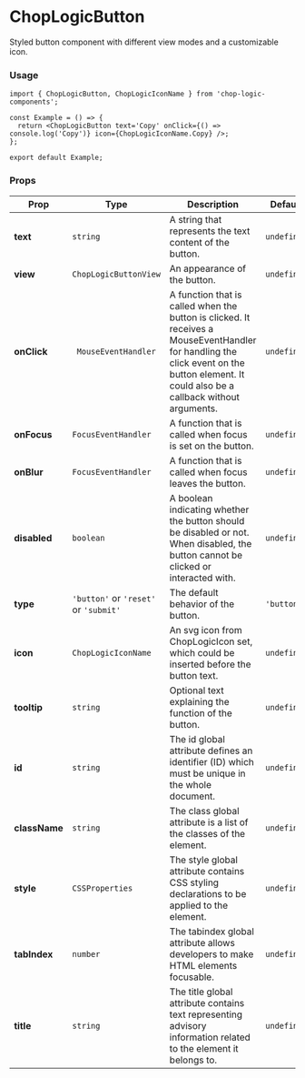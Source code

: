 
<Meta of={ButtonStories} title='Button' />

# ChopLogicButton

Styled button component with different view modes and a customizable icon.

### Usage

```tsx
import { ChopLogicButton, ChopLogicIconName } from 'chop-logic-components';

const Example = () => {
  return <ChopLogicButton text='Copy' onClick={() => console.log('Copy')} icon={ChopLogicIconName.Copy} />;
};

export default Example;
```

### Props

| Prop          | Type                                  | Description                                                                                                                                                                              | Default     | Required |
|---------------|---------------------------------------|------------------------------------------------------------------------------------------------------------------------------------------------------------------------------------------|-------------|----------|
| **text**      | `string`                              | A string that represents the text content of the button.                                                                                                                                 | `undefined` | No       |
| **view**      | `ChopLogicButtonView`                 | An appearance of the button.                                                                                                                                                             | `undefined` | No       |
| **onClick**   | ` MouseEventHandler`                  | A function that is called when the button is clicked. It receives a MouseEventHandler for handling the click event on the button element. It could also be a callback without arguments. | `undefined` | No       |
| **onFocus**   | `FocusEventHandler`                   | A function that is called when focus is set on the button.                                                                                                                               | `undefined` | No       |
| **onBlur**    | `FocusEventHandler`                   | A function that is called when focus leaves the button.                                                                                                                                  | `undefined` | No       |
| **disabled**  | `boolean`                             | A boolean indicating whether the button should be disabled or not. When disabled, the button cannot be clicked or interacted with.                                                       | `undefined` | No       |
| **type**      | `'button'` or `'reset'` or `'submit'` | The default behavior of the button.                                                                                                                                                      | `'button'`  | No       |
| **icon**      | `ChopLogicIconName`                   | An svg icon from ChopLogicIcon set, which could be inserted before the button text.                                                                                                      | `undefined` | No       |
| **tooltip**   | `string`                              | Optional text explaining the function of the button.                                                                                                                                     | `undefined` | No       |
| **id**        | `string`                              | The id global attribute defines an identifier (ID) which must be unique in the whole document.                                                                                           | `undefined` | No       |
| **className** | `string`                              | The class global attribute is a list of the classes of the element.                                                                                                                      | `undefined` | No       |
| **style**     | `CSSProperties`                       | The style global attribute contains CSS styling declarations to be applied to the element.                                                                                               | `undefined` | No       |
| **tabIndex**  | `number`                              | The tabindex global attribute allows developers to make HTML elements focusable.                                                                                                         | `undefined` | No       |
| **title**     | `string`                              | The title global attribute contains text representing advisory information related to the element it belongs to.                                                                         | `undefined` | No       |
